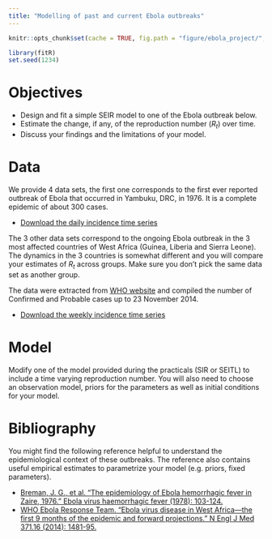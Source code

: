 ```yaml
---
title: "Modelling of past and current Ebola outbreaks"
---
```


```r
knitr::opts_chunk$set(cache = TRUE, fig.path = "figure/ebola_project/", cache.path = "cache/ebola_project/", fig.cap = "", fig.align = "center", message = FALSE, tidy = TRUE, warning = FALSE)
```

```r
library(fitR)
set.seed(1234)
```

# Objectives

* Design and fit a simple SEIR model to one of the Ebola outbreak below.
* Estimate the change, if any, of the reproduction number ($R_t$) over time.
* Discuss your findings and the limitations of your model. 

# Data

We provide 4 data sets, the first one corresponds to the first ever reported outbreak of Ebola that occurred in Yambuku, DRC, in 1976. It is a complete epidemic of about 300 cases. 

* [Download the daily incidence time series](data/Ebola_Yambuku_1976.csv)

The 3 other data sets correspond to the ongoing Ebola outbreak in the 3 most affected countries of West Africa (Guinea, Liberia and Sierra Leone). 
The dynamics in the 3 countries is somewhat different and you will compare your estimates of $R_t$ across groups. Make sure you don't pick the same data set as another group.

The data were extracted from [WHO website](http://www.who.int/csr/disease/ebola/situation-reports/en/?m=20141126) and compiled the number of Confirmed and Probable cases up to 23 November 2014.

* [Download the weekly incidence time series](data/Ebola_West_Africa_2014_WHO.csv)

# Model

Modify one of the model provided during the practicals (SIR or SEITL) to include a time varying reproduction number. You will also need to choose an observation model, priors for the parameters as well as initial conditions for your model.

# Bibliography

You might find the following reference helpful to understand the epidemiological context of these outbreaks. The reference also contains useful empirical estimates to parametrize your model (e.g. priors, fixed parameters).

* [Breman, J. G., et al. "The epidemiology of Ebola hemorrhagic fever in Zaire, 1976." Ebola virus haemorrhagic fever (1978): 103-124.](external_ref/Breman_1978.pdf)
* [WHO Ebola Response Team. "Ebola virus disease in West Africa—the first 9 months of the epidemic and forward projections." N Engl J Med 371.16 (2014): 1481-95.](external_ref/WHO_Ebola_Response_Team_2014_New_England_Journal_of_Medicine.pdf)

